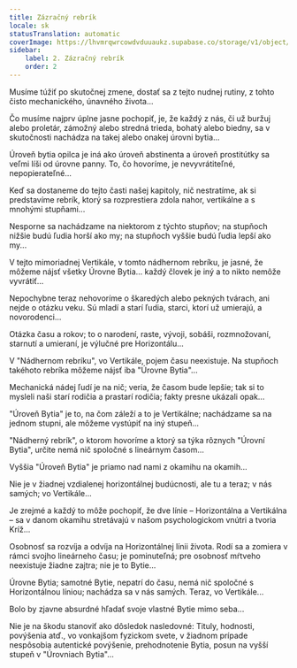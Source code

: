 ```yaml
---
title: Zázračný rebrík
locale: sk
statusTranslation: automatic
coverImage: https://lhvmrqwrcowdvduuaukz.supabase.co/storage/v1/object/public/strapi-uploads/small_cover-tratado-de-psicologia-revolucionaria.webp-5e15e1cec4e0ebebcde5d7fc7565d8fd.webp
sidebar:
    label: 2. Zázračný rebrík
    order: 2
---
```

Musíme túžiť po skutočnej zmene, dostať sa z tejto nudnej rutiny, z tohto čisto mechanického, únavného života...

Čo musíme najprv úplne jasne pochopiť, je, že každý z nás, či už buržuj alebo proletár, zámožný alebo stredná trieda, bohatý alebo biedny, sa v skutočnosti nachádza na takej alebo onakej úrovni bytia...

Úroveň bytia opilca je iná ako úroveň abstinenta a úroveň prostitútky sa veľmi líši od úrovne panny. To, čo hovoríme, je nevyvrátiteľné, nepopierateľné...

Keď sa dostaneme do tejto časti našej kapitoly, nič nestratíme, ak si predstavíme rebrík, ktorý sa rozprestiera zdola nahor, vertikálne a s mnohými stupňami...

Nesporne sa nachádzame na niektorom z týchto stupňov; na stupňoch nižšie budú ľudia horší ako my; na stupňoch vyššie budú ľudia lepší ako my...

V tejto mimoriadnej Vertikále, v tomto nádhernom rebríku, je jasné, že môžeme nájsť všetky Úrovne Bytia... každý človek je iný a to nikto nemôže vyvrátiť...

Nepochybne teraz nehovoríme o škaredých alebo pekných tvárach, ani nejde o otázku veku. Sú mladí a starí ľudia, starci, ktorí už umierajú, a novorodenci...

Otázka času a rokov; to o narodení, raste, vývoji, sobáši, rozmnožovaní, starnutí a umieraní, je výlučné pre Horizontálu...

V "Nádhernom rebríku", vo Vertikále, pojem času neexistuje. Na stupňoch takéhoto rebríka môžeme nájsť iba "Úrovne Bytia"...

Mechanická nádej ľudí je na nič; veria, že časom bude lepšie; tak si to mysleli naši starí rodičia a prastarí rodičia; fakty presne ukázali opak...

"Úroveň Bytia" je to, na čom záleží a to je Vertikálne; nachádzame sa na jednom stupni, ale môžeme vystúpiť na iný stupeň...

"Nádherný rebrík", o ktorom hovoríme a ktorý sa týka rôznych "Úrovní Bytia", určite nemá nič spoločné s lineárnym časom...

Vyššia "Úroveň Bytia" je priamo nad nami z okamihu na okamih...

Nie je v žiadnej vzdialenej horizontálnej budúcnosti, ale tu a teraz; v nás samých; vo Vertikále...

Je zrejmé a každý to môže pochopiť, že dve línie – Horizontálna a Vertikálna – sa v danom okamihu stretávajú v našom psychologickom vnútri a tvoria Kríž...

Osobnosť sa rozvíja a odvíja na Horizontálnej línii života. Rodí sa a zomiera v rámci svojho lineárneho času; je pominuteľná; pre osobnosť mŕtveho neexistuje žiadne zajtra; nie je to Bytie...

Úrovne Bytia; samotné Bytie, nepatrí do času, nemá nič spoločné s Horizontálnou líniou; nachádza sa v nás samých. Teraz, vo Vertikále...

Bolo by zjavne absurdné hľadať svoje vlastné Bytie mimo seba...

Nie je na škodu stanoviť ako dôsledok nasledovné: Tituly, hodnosti, povýšenia atď., vo vonkajšom fyzickom svete, v žiadnom prípade nespôsobia autentické povýšenie, prehodnotenie Bytia, posun na vyšší stupeň v "Úrovniach Bytia"...

